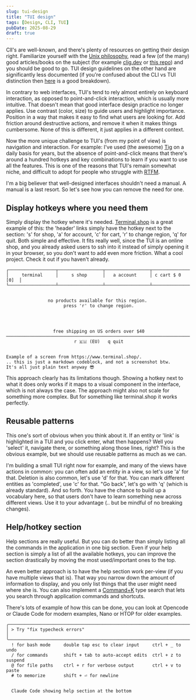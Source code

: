 ```yaml
---
slug: tui-design
title: "TUI design"
tags: [Design, CLI, TUI]
pubDate: 2025-08-29
draft: true
---
```


ClI's are well-known, and there's plenty of resources on getting their design right.
Familiarize yourself with the [Unix philosophy](https://en.wikipedia.org/wiki/Unix_philosophy), read a few (of the many) good articles/books on the subject (for example [clig.dev](<(https://clig.dev/#arguments-and-flags)>) or [this repo](https://github.com/lirantal/nodejs-cli-apps-best-practices)) and you should be good to go.
TUI design guidelines on the other hand are significantly less documented (if you're confused about the CLI vs TUI distinction then [here](https://itsfoss.com/gui-cli-tui) is a good breakdown).

In contrary to web interfaces, TUI's tend to rely almost entirely on keyboard interaction, as opposed to point-and-click interaction, which is usually more intuitive.
That doesn't mean that good interface design practice no longer applies. Use contrast (color, size) to guide users and highlight importance. Position in a way that makes it easy to find what users are looking for. Add friction around destructive actions, and remove it when it makes things cumbersome. None of this is different, it just applies in a different context.

Now the more unique challenge to TUI's (from my point of view) is navigation and interaction.
For example: I've used (the awesome) [Tig](https://jonas.github.io/tig/) on a daily basis for years, but the absence of point-and-click means that there's around a hundred hotkeys and key combinations to learn if you want to use all the features.
This is one of the reasons that TUI's remain somewhat niche, and difficult to adopt for people who struggle with [RTFM](https://en.wikipedia.org/wiki/RTFM).

I'm a big believer that well-designed interfaces shouldn't need a manual. A manual is a last resort.
So let's see how you can remove the need for one.

## Display hotkeys where you need them

Simply display the hotkey where it's needed. [Terminal.shop](https://www.terminal.shop/) is a great example of this: the 'header' links simply have the hotkey next to the section: 's' for shop, 'a' for account, 'c' for cart, 'r' to change region, 'q' for quit. Both simple and effective. It fits really well, since the TUI is an online shop, and you already asked users to ssh into it instead of simply opening it in your browser, so you don't want to add even more friction. What a cool project. Check it out if you haven't already.

```
┌──────────────────┬─────────────────┬─────────────────┬─────────────────┐
│     terminal     │     s shop      │   a account     │ c cart $ 0 [0]  │
└──────────────────┴─────────────────┴─────────────────┴─────────────────┘


                no products available for this region.
                      press 'r' to change region.




                  free shipping on US orders over $40
──────────────────────────────────────────────────────────────────────────
                          r 🇪🇺 (EU)   q quit


Example of a screen from https://www.terminal.shop/.
.. this is just a markdown codeblock, and not a screenshot btw.
It's all just plain text anyway 😎
```

This approach clearly has its limitations though. Showing a hotkey next to what it does only works if it maps to a visual component in the interface, which is not always the case. The approach might also not scale for something more complex. But for something like terminal.shop it works perfectly.

## Reusable patterns

This one's sort of obvious when you think about it.
If an entity or 'link' is highlighted in a TUI and you click enter, what then happens?
Well you 'select' it, navigate there, or something along those lines, right?
This is the obvious example, but we should use reusable patterns as much as we can.

I'm building a small TUI right now for example, and many of the views have actions in common: you can often add an entity in a view, so let's use 'a' for that.
Deletion is also common, let's use 'd' for that. You can mark different entities as 'completed', use 'c' for that.
"Go back", let's go with 'q' (which is already standard). And so forth.
You have the chance to build up a vocabulary here, so that users don't have to learn something new across different views.
Use it to your advantage (.. but be mindful of no breaking changes).

## Help/hotkey section

Help sections are really useful.
But you can do better than simply listing all the commands in the application in one big section.
Even if your help section is simply a list of all the available hotkeys, you can improve the section drastically by moving the most used/important ones to the top.

An even better approach is to have the help section work per-view (if you have multiple views that is).
That way you narrow down the amount of information to display, and you only list things that the user might need where she is.
You can also implement a [Command+K](https://kbar.vercel.app/) type search that lets you search through application commands and shortcuts.

There's lots of example of how this can be done, you can look at Opencode or Claude Code for modern examples, Nano or HTOP for older examples.

```
╭──────────────────────────────────────────────────────────────────────────╮
│ > Try "fix typecheck errors"                                             │
╰──────────────────────────────────────────────────────────────────────────╯
  ! for bash mode     double tap esc to clear input     ctrl + _ to undo
  / for commands      shift + tab to auto-accept edits  ctrl + z to suspend
  @ for file paths    ctrl + r for verbose output       ctrl + v to paste
  # to memorize       shift + ⏎ for newline


  Claude Code showing help section at the bottom
```
